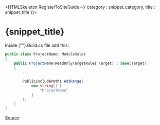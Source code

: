 


<HTMLSkeleton RegisterToSiteGuide={{ category : snippet_category, title : snippet_title }}>

<H1>{snippet_title}</H1>

Inside {"<ProjectName>"}.Build.cs file add this:

```c#
public class ProjectName: ModuleRules
{
    public ProjectName(ReadOnlyTargetRules Target) : base(Target)
    {
        ...
        
        PublicIncludePaths.AddRange(
            new string[] {
                "ProjectName"
            }
        );
    }
}
```

[Source](https://stackoverflow.com/a/72521091)
</HTMLSkeleton>


